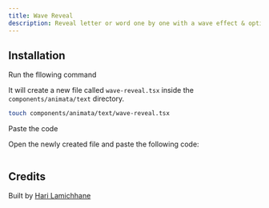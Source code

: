 ```yaml
---
title: Wave Reveal
description: Reveal letter or word one by one with a wave effect & optional blur effect.
---
```


<ComponentPreview name="text-wave-reveal--docs" />

## Installation

<Steps>
<Step>Run the fllowing command</Step>

It will create a new file called `wave-reveal.tsx` inside the `components/animata/text` directory.

```bash
touch components/animata/text/wave-reveal.tsx
```

<Step>Paste the code</Step>

Open the newly created file and paste the following code:

```jsx file=<rootDir>/animata/text/wave-reveal.tsx

```

</Steps>

## Credits

Built by [Hari Lamichhane](https://github.com/hari)
